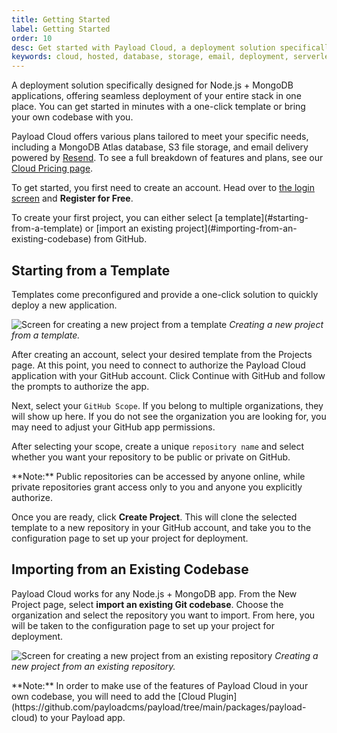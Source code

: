 ```yaml
---
title: Getting Started
label: Getting Started
order: 10
desc: Get started with Payload Cloud, a deployment solution specifically designed for Node + MongoDB applications.
keywords: cloud, hosted, database, storage, email, deployment, serverless, node, mongodb, s3, aws, cloudflare, atlas, resend, payload, cms
---
```


A deployment solution specifically designed for Node.js + MongoDB applications, offering seamless deployment of your entire stack in one place. You can get started in minutes with a one-click template or bring your own codebase with you.

Payload Cloud offers various plans tailored to meet your specific needs, including a MongoDB Atlas database, S3 file storage, and email delivery powered by [Resend](https://resend.com). To see a full breakdown of features and plans, see our [Cloud Pricing page](https://payloadcms.com/cloud-pricing).

To get started, you first need to create an account. Head over to [the login screen](https://payloadcms.com/login) and **Register for Free**.

<Banner type="success">
  To create your first project, you can either select [a template](#starting-from-a-template) or
  [import an existing project](#importing-from-an-existing-codebase) from GitHub.
</Banner>

## Starting from a Template

Templates come preconfigured and provide a one-click solution to quickly deploy a new application.

![Screen for creating a new project from a template](https://payloadcms.com/images/docs/cloud/create-from-template.jpg)
_Creating a new project from a template._

After creating an account, select your desired template from the Projects page. At this point, you need to connect to authorize the Payload Cloud application with your GitHub account. Click Continue with GitHub and follow the prompts to authorize the app.

Next, select your `GitHub Scope`. If you belong to multiple organizations, they will show up here. If you do not see the organization you are looking for, you may need to adjust your GitHub app permissions.

After selecting your scope, create a unique `repository name` and select whether you want your repository to be public or private on GitHub.

<Banner type="warning">
  **Note:** Public repositories can be accessed by anyone online, while private
  repositories grant access only to you and anyone you explicitly authorize.
</Banner>

Once you are ready, click **Create Project**. This will clone the selected template to a new repository in your GitHub account, and take you to the configuration page to set up your project for deployment.

## Importing from an Existing Codebase

Payload Cloud works for any Node.js + MongoDB app. From the New Project page, select **import an existing Git codebase**. Choose the organization and select the repository you want to import. From here, you will be taken to the configuration page to set up your project for deployment.

![Screen for creating a new project from an existing repository](https://payloadcms.com/images/docs/cloud/create-from-existing.jpg)
_Creating a new project from an existing repository._

<Banner type="warning">
  **Note:** In order to make use of the features of Payload Cloud in your own codebase,
  you will need to add the [Cloud Plugin](https://github.com/payloadcms/payload/tree/main/packages/payload-cloud) to your
  Payload app.
</Banner>
